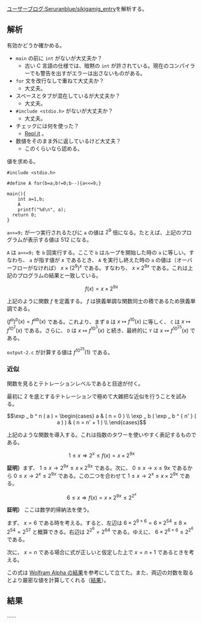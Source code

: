 [https://googology.wikia.org/ja/wiki/%E3%83%A6%E3%83%BC%E3%82%B6%E3%83%BC%E3%83%96%E3%83%AD%E3%82%B0:Seruranblue/sikigamig_entry?oldid=23186 ユーザーブログ:Seruranblue/sikigamig_entry]を解析する。

== 解析 ==

有効かどうか確かめる。

* <code>main</code> の前に <code>int</code> がないが大丈夫か？
** 古い C 言語の仕様では、暗黙の <code>int</code> が許されている。現在のコンパイラーでも警告を出すがエラーは出さないものがある。
* <code>for</code> 文を改行なしで重ねて大丈夫か？
** 大丈夫。
* スペースとタブが混在しているが大丈夫か？
** 大丈夫。
* <code><nowiki>#include <stdio.h></nowiki></code> がないが大丈夫か？
** 大丈夫。
* チェックには何を使った？
** [https://repl.it/languages/c Repl.it] 。
* 数値をそのまま外に返しているけど大丈夫？
** このくらいなら認める。

値を求める。

<pre>
#include <stdio.h>

#define A for(b=a;b!=0;b--){a<<=9;}

main(){
    int a=1,b;
    A
	printf("%d\n", a);
  return 0;
}
</pre>

<code>a<<=9;</code> が一つ実行されるたびに <code>a</code> の値は \( 2 ^ 9 \) 倍になる。たとえば、上記のプログラムが表示する値は \( 512 \) になる。

<code>A</code> は <code>a<<=9;</code> を <code>b</code> 回実行する。ここで <code>b</code> はループを開始した時の <code>a</code> に等しい。すなわち、 <code>a</code> が指す値が \( x \) であるとき、 <code>A</code> を実行し終えた時の <code>a</code> の値は（オーバーフローがなければ） \( x \times { ( 2 ^ 9 ) } ^ x \) である。すなわち、 \( x \times 2 ^ { 9 x } \) である。これは上記のプログラムの結果と一致している。

\[ f ( x ) = x \times 2 ^ { 9 x } \]

上記のように関数 \( f \) を定義する。 \( f \) は狭義単調な関数同士の積であるため狭義単調である。

\( { ( f ^ a ) } ^ b ( x ) = f ^ { a b } ( x ) \) である。これより、まず <code>B</code> は \( x \mapsto f ^ { 10 } ( x ) \) に等しく、 <code>C</code> は \( x \mapsto f ^ { { 10 } ^ 2 } ( x ) \) である。さらに、 <code>D</code> は \( x \mapsto f ^ { { 10 } ^ 3 } ( x ) \) と続き、最終的に <code>Y</code> は \( x \mapsto f ^ { { 10 } ^ { 25 } } ( x ) \) である。

<code>output-2.c</code> が計算する値は \( f ^ { { 10 } ^ { 25 } } ( 1 ) \) である。

=== 近似 ===

関数を見るとテトレーションレベルであると目途が付く。

最初に 2 を底とするテトレーションで極めて大雑把な近似を行うことを試みる。

\[ \exp _ b ^ n ( a ) = \begin{cases} a & ( n = 0 ) \\ \exp _ b ( \exp _ b ^ { n' } ( a ) ) & ( n = n' + 1 ) \\ \end{cases} \]

上記のような関数を導入する。これは指数のタワーを使いやすく表記するものである。

\[ 1 \le x \Longrightarrow 2 ^ x \le f ( x ) = x \times 2 ^ { 9 x } \tag{1} \]

'''証明）'''まず、 \( 1 \le x \rightarrow 2 ^ { 9 x } \le x \times 2 ^ { 9 x } \) である。次に、 \( 0 \le x \rightarrow x \le 9 x \) であるから \( 0 \le x \rightarrow 2 ^ x \le 2 ^ { 9 x } \) である。この二つを合わせて \( 1 \le x \rightarrow 2 ^ x \le x \times 2 ^ { 9 x } \) である。

\[ 6 \le x \Longrightarrow f ( x ) = x \times 2 ^ { 9 x } \le 2 ^ { 2 ^ x } \tag{2} \]

{{User:Hexirp/tcu}}
'''証明）'''
{{User:Hexirp/tcm}}
ここは数学的帰納法を使う。

まず、 \( x = 6 \) である時を考える。すると、左辺は \( 6 \times 2 ^ { 9 \times 6 } = 6 \times 2 ^ { 54 } \le 8 \times 2 ^ { 54 } = 2 ^ { 57 } \) と概算できる。右辺は \( 2 ^ { 2 ^ 6 } = 2 ^ { 64 } \) である。ゆえに、 \( 6 \times 2 ^ { 6 \times 6 } \le 2 ^ { 2 ^ 6 } \) である。

次に、 \( x = n \) である場合に式が正しいと仮定した上で \( x = n + 1 \) であるときを考える。
{{User:Hexirp/tcl}}

この式は [https://www.wolframalpha.com/input/?i=2%5E%282%5Ex%29%3Dx*2%5E%289x%29&lang=ja Wolfram Alpha の結果]を参考にして立てた。また、両辺の対数を取るとより厳密な値を計算してくれる（[https://www.wolframalpha.com/input/?i=2%5Ex%3Dlog_2%28x*2%5E%289x%29%29&lang=ja 結果]）。

== 結果 ==

……
